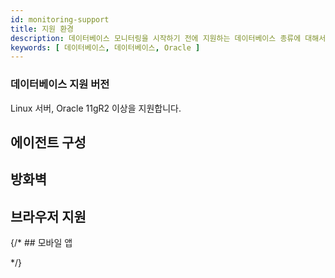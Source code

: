 ```yaml
---
id: monitoring-support
title: 지원 환경
description: 데이터베이스 모니터링을 시작하기 전에 지원하는 데이터베이스 종류에 대해서 알아보세요.
keywords: [ 데이터베이스, 데이터베이스, Oracle ]
---
```



<Desc name='Oracle Pro' />

### 데이터베이스 지원 버전

Linux 서버, Oracle 11gR2 이상을 지원합니다.

## 에이전트 구성


<Dbsupportenvagentconstruction />  

## 방화벽


<Proxy /> 

## 브라우저 지원


<Supportedbrowser />

{/* ## 모바일 앱


<Mobileapp />   */}